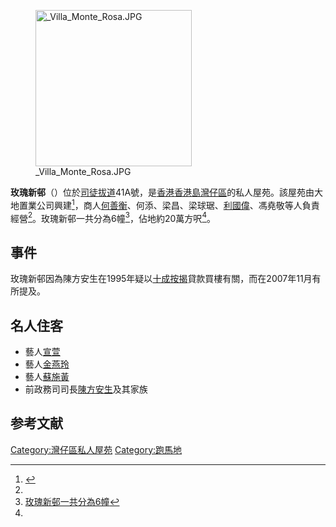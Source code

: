 [[File:_Villa_Monte_Rosa.JPG|250px]]

'''玫瑰新邨'''（{{lang-en|Villa Monte Rosa}}）位於[[司徒拔道|司徒拔道]]41A號，是[[香港|香港]][[香港島|香港島]][[灣仔區|灣仔區]]的私人屋苑。該屋苑由大地置業公司興建<ref name="大地置業公司興建 司徒拔道玟瑰新邨">{{cite news |title=大地置業公司興建 司徒拔道玟瑰新邨 |url=https://mmis.hkpl.gov.hk/coverpage/-/coverpage/view?_coverpage_WAR_mmisportalportlet_hsf=%E7%95%A2%E6%A5%AD%E7%A6%AE&_coverpage_WAR_mmisportalportlet_actual_q=%28%20verbatim_dc.collection%3A%28%22Old%5C%20HK%5C%20Newspapers%22%29%20%29%20AND+%28%20%28%20allTermsMandatory%3A%28true%29%20OR+all_dc.title%3A%28%E7%95%A2%E6%A5%AD%E7%A6%AE%29%20OR+all_dc.creator%3A%28%E7%95%A2%E6%A5%AD%E7%A6%AE%29%20OR+all_dc.contributor%3A%28%E7%95%A2%E6%A5%AD%E7%A6%AE%29%20OR+all_dc.subject%3A%28%E7%95%A2%E6%A5%AD%E7%A6%AE%29%20OR+fulltext%3A%28%E7%95%A2%E6%A5%AD%E7%A6%AE%29%20OR+all_dc.description%3A%28%E7%95%A2%E6%A5%AD%E7%A6%AE%29%20%29%20%29&_coverpage_WAR_mmisportalportlet_sort_field=dc.publicationdate_bsort&p_r_p_-1078056564_c=QF757YsWv5%2FH7zGe%2FKF%2BFHrFeq7YTbrM&_coverpage_WAR_mmisportalportlet_o=1589&_coverpage_WAR_mmisportalportlet_sort_order=desc&_coverpage_WAR_mmisportalportlet_filter=dc.publicationdate_dt%3A%5B1960-01-01T00%3A00%3A00Z+TO+1969-12-31T15%3A59%3A59Z%5D |page=13 |language= |publisher=華僑日報 | date=1962-10-25 |accessdate=2022-04-26 |quote= }}</ref>，商人[[何善衡|何善衡]]、何添、梁昌、梁球琚、[[利國偉|利國偉]]、馮堯敬等人負責經營<ref name="大地置業公司興建 司徒拔道玟瑰新邨" />。玫瑰新邨一共分為6幢<ref>[http://www.centamap.com/gc/centamaplocation.aspx?x=836919&y=814017&sx=836919.47991&sy=814017.9494&z=4&lg=b5 玫瑰新邨一共分為6幢]</ref>，佔地約20萬方呎<ref name="大地置業公司興建 司徒拔道玟瑰新邨" />。

==事件==
玫瑰新邨因為陳方安生在1995年疑以[[十成按揭|十成按揭]]貸款買樓有關，而在2007年11月有所提及。

==名人住客==
*藝人[[宣萱|宣萱]]
*藝人[[金燕玲|金燕玲]]
*藝人[[蘇施黃|蘇施黃]]
*前政務司司長[[陳方安生|陳方安生]]及其家族

==参考文献==
<div class="references-small">
<references />
</div>

{{HK-buil-stub}}

[[Category:灣仔區私人屋苑|Category:灣仔區私人屋苑]]
[[Category:跑馬地|Category:跑馬地]]